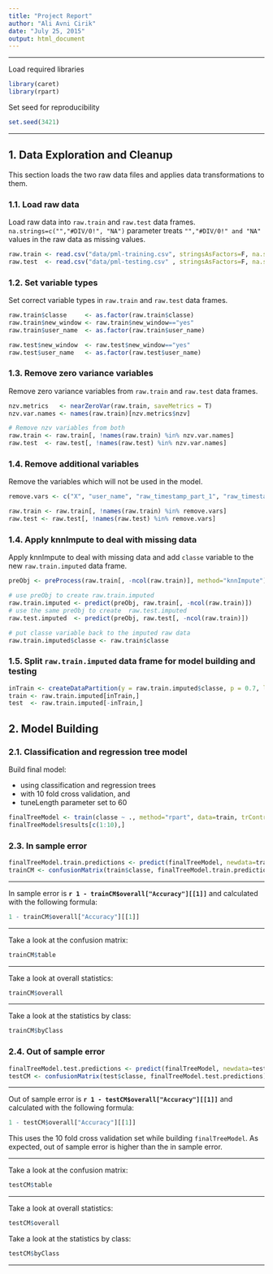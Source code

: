 ```yaml
---
title: "Project Report"
author: "Ali Avni Cirik"
date: "July 25, 2015"
output: html_document
---
```


***
Load required libraries
```r
library(caret)
library(rpart)
```

Set seed for reproducibility
```r
set.seed(3421)
```
***

## 1. Data Exploration and Cleanup

This section loads the two raw data files and applies data transformations to them.

### 1.1. Load raw data
Load raw data into `raw.train` and `raw.test` data frames. `na.strings=c("","#DIV/0!", "NA")` parameter treats `"","#DIV/0!" and "NA"` values in the raw data as missing values.
```r
raw.train <- read.csv("data/pml-training.csv", stringsAsFactors=F, na.strings=c("","#DIV/0!", "NA"))
raw.test  <- read.csv("data/pml-testing.csv" , stringsAsFactors=F, na.strings=c("","#DIV/0!", "NA"))
```

### 1.2. Set variable types
Set correct variable types in `raw.train` and `raw.test` data frames.
```r
raw.train$classe     <- as.factor(raw.train$classe)
raw.train$new_window <- raw.train$new_window=="yes"
raw.train$user_name  <- as.factor(raw.train$user_name)

raw.test$new_window  <- raw.test$new_window=="yes"
raw.test$user_name   <- as.factor(raw.test$user_name)
```

### 1.3. Remove zero variance variables
Remove zero variance variables from `raw.train` and `raw.test` data frames.
```r
nzv.metrics   <- nearZeroVar(raw.train, saveMetrics = T)
nzv.var.names <- names(raw.train)[nzv.metrics$nzv]

# Remove nzv variables from both
raw.train <- raw.train[, !names(raw.train) %in% nzv.var.names]
raw.test  <- raw.test[, !names(raw.test) %in% nzv.var.names]
```

### 1.4. Remove additional variables
Remove the variables which will not be used in the model.

```r
remove.vars <- c("X", "user_name", "raw_timestamp_part_1", "raw_timestamp_part_2", "cvtd_timestamp")

raw.train <- raw.train[, !names(raw.train) %in% remove.vars]
raw.test <- raw.test[, !names(raw.test) %in% remove.vars]
```

### 1.4. Apply knnImpute to deal with missing data
Apply knnImpute to deal with missing data and add `classe` variable to the new `raw.train.imputed` data frame. 
```r
preObj <- preProcess(raw.train[, -ncol(raw.train)], method="knnImpute")

# use preObj to create raw.train.imputed
raw.train.imputed <- predict(preObj, raw.train[, -ncol(raw.train)])
# use the same preObj to create  raw.test.imputed
raw.test.imputed  <- predict(preObj, raw.test[, -ncol(raw.train)])

# put classe variable back to the imputed raw data
raw.train.imputed$classe <- raw.train$classe
```

### 1.5. Split `raw.train.imputed` data frame for model building and testing
```r
inTrain <- createDataPartition(y = raw.train.imputed$classe, p = 0.7, list = F)
train <- raw.train.imputed[inTrain,]
test  <- raw.train.imputed[-inTrain,]
```

## 2. Model Building

### 2.1. Classification and regression tree model
Build final model:

+ using classification and regression trees
+ with 10 fold cross validation, and
+ tuneLength parameter set to 60

```r
finalTreeModel <- train(classe ~ ., method="rpart", data=train, trControl=trainControl(method="cv",number=10), tuneLength=60)
finalTreeModel$results[c(1:10),]
```

### 2.3. In sample error

```r
finalTreeModel.train.predictions <- predict(finalTreeModel, newdata=train[, -ncol(train)])
trainCM <- confusionMatrix(train$classe, finalTreeModel.train.predictions)
```
***

In sample error is **`r 1 - trainCM$overall["Accuracy"][[1]]`** and calculated with the following formula:
```r
1 - trainCM$overall["Accuracy"][[1]]
```
***

Take a look at the confusion matrix:
```r
trainCM$table
```
***

Take a look at overall statistics:
```r
trainCM$overall
```
***

Take a look at the statistics by class:
```r
trainCM$byClass
```

### 2.4. Out of sample error

```r
finalTreeModel.test.predictions <- predict(finalTreeModel, newdata=test[, -ncol(test)])
testCM <- confusionMatrix(test$classe, finalTreeModel.test.predictions)

```
***

Out of sample error is **`r 1 - testCM$overall["Accuracy"][[1]]`** and calculated with the following formula:
```r
1 - testCM$overall["Accuracy"][[1]]
```
This uses the 10 fold cross validation set while building `finalTreeModel`. As expected, out of sample error is higher than the in sample error.

***

Take a look at the confusion matrix:
```r
testCM$table
```
***

Take a look at overall statistics:
```r
testCM$overall
```

Take a look at the statistics by class:
```r
testCM$byClass
```
***
